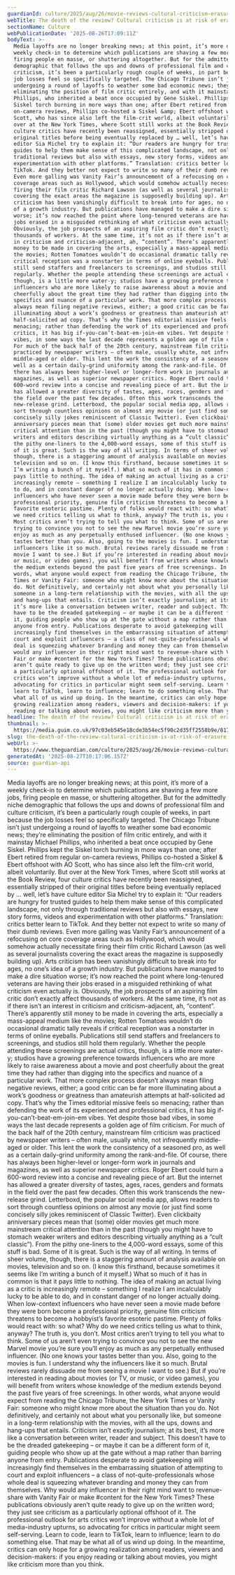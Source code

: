 ```yaml
---
guardianId: culture/2025/aug/26/movie-reviews-cultural-criticism-erasure
webTitle: The death of the review? Cultural criticism is at risk of erasure
sectionName: Culture
webPublicationDate: '2025-08-26T17:09:11Z'
bodyText: >-
  Media layoffs are no longer breaking news; at this point, it’s more of a
  weekly check-in to determine which publications are shaving a few more jobs,
  firing people en masse, or shuttering altogether. But for the admittedly niche
  demographic that follows the ups and downs of professional film and culture
  criticism, it’s been a particularly rough couple of weeks, in part because the
  job losses feel so specifically targeted. The Chicago Tribune isn’t just
  undergoing a round of layoffs to weather some bad economic news; they’re
  eliminating the position of film critic entirely, and with it mainstay Michael
  Phillips, who inherited a beat once occupied by Gene Siskel. Phillips kept the
  Siskel torch burning in more ways than one; after Ebert retired from regular
  on-camera reviews, Phillips co-hosted a Siskel &amp; Ebert offshoot with AO
  Scott, who has since also left the film-crit world, albeit voluntarily. But
  over at the New York Times, where Scott still works at the Book Review, four
  culture critics have recently been reassigned, essentially stripped of their
  original titles before being eventually replaced by … well, let’s have culture
  editor Sia Michel try to explain it: “Our readers are hungry for trusted
  guides to help them make sense of this complicated landscape, not only through
  traditional reviews but also with essays, new story forms, videos and
  experimentation with other platforms.” Translation: critics better learn to
  TikTok. And they better not expect to write so many of their dumb reviews.
  Even more galling was Vanity Fair’s announcement of a refocusing on core
  coverage areas such as Hollywood, which would somehow actually necessitate
  firing their film critic Richard Lawson (as well as several journalists
  covering the exact areas the magazine is supposedly building up). Arts
  criticism has been vanishingly difficult to break into for ages, no one’s idea
  of a growth industry. But publications have managed to make a dire situation
  worse; it’s now reached the point where long-tenured veterans are having their
  jobs erased in a misguided rethinking of what criticism even actually is.
  Obviously, the job prospects of an aspiring film critic don’t exactly affect
  thousands of workers. At the same time, it’s not as if there isn’t an interest
  in criticism and criticism-adjacent, ah, “content”. There’s apparently still
  money to be made in covering the arts, especially a mass-appeal medium like
  the movies; Rotten Tomatoes wouldn’t do occasional dramatic tally reveals if
  critical reception was a nonstarter in terms of online eyeballs. Publications
  still send staffers and freelancers to screenings, and studios still hold them
  regularly. Whether the people attending these screenings are actual critics,
  though, is a little more water-y; studios have a growing preference towards
  influencers who are more likely to raise awareness about a movie and post
  cheerfully about the great time they had rather than digging into the
  specifics and nuance of a particular work. That more complex process doesn’t
  always mean filing negative reviews, either; a good critic can be far more
  illuminating about a work’s goodness or greatness than amateurish attempts at
  half-solicited ad copy. That’s why the Times editorial missive feels so
  menacing; rather than defending the work of its experienced and professional
  critics, it has big if-you-can’t-beat-em-join-em vibes. Yet despite those bad
  vibes, in some ways the last decade represents a golden age of film criticism.
  For much of the back half of the 20th century, mainstream film criticism was
  practiced by newspaper writers – often male, usually white, not infrequently
  middle-aged or older. This lent the work the consistency of a seasoned pro, as
  well as a certain daily-grind uniformity among the rank-and-file. Of course,
  there has always been higher-level or longer-form work in journals and
  magazines, as well as superior newspaper critics. Roger Ebert could turn a
  600-word review into a concise and revealing piece of art. But the internet
  has allowed a greater diversity of tastes, ages, races, genders and formats in
  the field over the past few decades. Often this work transcends the
  new-release grind. Letterboxd, the popular social media app, allows readers to
  sort through countless opinions on almost any movie (or just find some
  concisely silly jokes reminiscent of Classic Twitter). Even clickbaity
  anniversary pieces mean that (some) older movies get much more mainstream
  critical attention than in the past (though you might have to stomach weaker
  writers and editors describing virtually anything as a “cult classic”). From
  the pithy one-liners to the 4,000-word essays, some of this stuff is bad. Some
  of it is great. Such is the way of all writing. In terms of sheer volume,
  though, there is a staggering amount of analysis available on movies,
  television and so on. (I know this firsthand, because sometimes it seems like
  I’m writing a bunch of it myself.) What so much of it has in common is that it
  pays little to nothing. The idea of making an actual living as a critic is
  increasingly remote – something I realize I am incalculably lucky to be able
  to do, and in constant danger of no longer actually doing. When low-context
  influencers who have never seen a movie made before they were born become a
  professional priority, genuine film criticism threatens to become a hobbyist’s
  favorite esoteric pastime. Plenty of folks would react with: so what? Why do
  we need critics telling us what to think, anyway? The truth is, you don’t.
  Most critics aren’t trying to tell you what to think. Some of us aren’t even
  trying to convince you not to see the new Marvel movie you’re sure you’ll
  enjoy as much as any perpetually enthused influencer. (No one knows your
  tastes better than you. Also, going to the movies is fun. I understand why the
  influencers like it so much. Brutal reviews rarely dissuade me from seeing a
  movie I want to see.) But if you’re interested in reading about movies (or TV,
  or music, or video games), you will benefit from writers whose knowledge of
  the medium extends beyond the past five years of free screenings. In other
  words, what anyone would expect from reading the Chicago Tribune, the New York
  Times or Vanity Fair: someone who might know more about the situation than you
  do. Not definitively, and certainly not about what you personally like, but
  someone in a long-term relationship with the movies, with all the ups, downs
  and hang-ups that entails. Criticism isn’t exactly journalism; at its best,
  it’s more like a conversation between writer, reader and subject. This doesn’t
  have to be the dreaded gatekeeping – or maybe it can be a different form of
  it, guiding people who show up at the gate without a map rather than barring
  anyone from entry. Publications desperate to avoid gatekeeping will
  increasingly find themselves in the embarrassing situation of attempting to
  court and exploit influencers – a class of not-quite-professionals whose whole
  deal is squeezing whatever branding and money they can from themselves. Why
  would any influencer in their right mind want to revenue-share with Vanity
  Fair or make #content for the New York Times? These publications obviously
  aren’t quite ready to give up on the written word; they just see criticism as
  a particularly optional offshoot of it. The professional outlook for arts
  critics won’t improve without a whole lot of media-industry upturns, so
  advocating for critics in particular might seem self-serving. Learn to code,
  learn to TikTok, learn to influence; learn to do something else. That may be
  what all of us wind up doing. In the meantime, critics can only hope for a
  growing realization among readers, viewers and decision-makers: if you enjoy
  reading or talking about movies, you might like criticism more than you think.
headline: The death of the review? Cultural criticism is at risk of erasure
thumbnail: >-
  https://media.guim.co.uk/97c03eb545e18cde3b54ec5f90c2d35ff2558b9e/817_0_4167_3335/500.jpg
slug: the-death-of-the-review-cultural-criticism-is-at-risk-of-erasure
webUrl: >-
  https://www.theguardian.com/culture/2025/aug/26/movie-reviews-cultural-criticism-erasure
generatedAt: '2025-08-27T10:17:06.157Z'
source: guardian-api
---
```

Media layoffs are no longer breaking news; at this point, it’s more of a weekly check-in to determine which publications are shaving a few more jobs, firing people en masse, or shuttering altogether. But for the admittedly niche demographic that follows the ups and downs of professional film and culture criticism, it’s been a particularly rough couple of weeks, in part because the job losses feel so specifically targeted. The Chicago Tribune isn’t just undergoing a round of layoffs to weather some bad economic news; they’re eliminating the position of film critic entirely, and with it mainstay Michael Phillips, who inherited a beat once occupied by Gene Siskel. Phillips kept the Siskel torch burning in more ways than one; after Ebert retired from regular on-camera reviews, Phillips co-hosted a Siskel &amp; Ebert offshoot with AO Scott, who has since also left the film-crit world, albeit voluntarily. But over at the New York Times, where Scott still works at the Book Review, four culture critics have recently been reassigned, essentially stripped of their original titles before being eventually replaced by … well, let’s have culture editor Sia Michel try to explain it: “Our readers are hungry for trusted guides to help them make sense of this complicated landscape, not only through traditional reviews but also with essays, new story forms, videos and experimentation with other platforms.” Translation: critics better learn to TikTok. And they better not expect to write so many of their dumb reviews. Even more galling was Vanity Fair’s announcement of a refocusing on core coverage areas such as Hollywood, which would somehow actually necessitate firing their film critic Richard Lawson (as well as several journalists covering the exact areas the magazine is supposedly building up). Arts criticism has been vanishingly difficult to break into for ages, no one’s idea of a growth industry. But publications have managed to make a dire situation worse; it’s now reached the point where long-tenured veterans are having their jobs erased in a misguided rethinking of what criticism even actually is. Obviously, the job prospects of an aspiring film critic don’t exactly affect thousands of workers. At the same time, it’s not as if there isn’t an interest in criticism and criticism-adjacent, ah, “content”. There’s apparently still money to be made in covering the arts, especially a mass-appeal medium like the movies; Rotten Tomatoes wouldn’t do occasional dramatic tally reveals if critical reception was a nonstarter in terms of online eyeballs. Publications still send staffers and freelancers to screenings, and studios still hold them regularly. Whether the people attending these screenings are actual critics, though, is a little more water-y; studios have a growing preference towards influencers who are more likely to raise awareness about a movie and post cheerfully about the great time they had rather than digging into the specifics and nuance of a particular work. That more complex process doesn’t always mean filing negative reviews, either; a good critic can be far more illuminating about a work’s goodness or greatness than amateurish attempts at half-solicited ad copy. That’s why the Times editorial missive feels so menacing; rather than defending the work of its experienced and professional critics, it has big if-you-can’t-beat-em-join-em vibes. Yet despite those bad vibes, in some ways the last decade represents a golden age of film criticism. For much of the back half of the 20th century, mainstream film criticism was practiced by newspaper writers – often male, usually white, not infrequently middle-aged or older. This lent the work the consistency of a seasoned pro, as well as a certain daily-grind uniformity among the rank-and-file. Of course, there has always been higher-level or longer-form work in journals and magazines, as well as superior newspaper critics. Roger Ebert could turn a 600-word review into a concise and revealing piece of art. But the internet has allowed a greater diversity of tastes, ages, races, genders and formats in the field over the past few decades. Often this work transcends the new-release grind. Letterboxd, the popular social media app, allows readers to sort through countless opinions on almost any movie (or just find some concisely silly jokes reminiscent of Classic Twitter). Even clickbaity anniversary pieces mean that (some) older movies get much more mainstream critical attention than in the past (though you might have to stomach weaker writers and editors describing virtually anything as a “cult classic”). From the pithy one-liners to the 4,000-word essays, some of this stuff is bad. Some of it is great. Such is the way of all writing. In terms of sheer volume, though, there is a staggering amount of analysis available on movies, television and so on. (I know this firsthand, because sometimes it seems like I’m writing a bunch of it myself.) What so much of it has in common is that it pays little to nothing. The idea of making an actual living as a critic is increasingly remote – something I realize I am incalculably lucky to be able to do, and in constant danger of no longer actually doing. When low-context influencers who have never seen a movie made before they were born become a professional priority, genuine film criticism threatens to become a hobbyist’s favorite esoteric pastime. Plenty of folks would react with: so what? Why do we need critics telling us what to think, anyway? The truth is, you don’t. Most critics aren’t trying to tell you what to think. Some of us aren’t even trying to convince you not to see the new Marvel movie you’re sure you’ll enjoy as much as any perpetually enthused influencer. (No one knows your tastes better than you. Also, going to the movies is fun. I understand why the influencers like it so much. Brutal reviews rarely dissuade me from seeing a movie I want to see.) But if you’re interested in reading about movies (or TV, or music, or video games), you will benefit from writers whose knowledge of the medium extends beyond the past five years of free screenings. In other words, what anyone would expect from reading the Chicago Tribune, the New York Times or Vanity Fair: someone who might know more about the situation than you do. Not definitively, and certainly not about what you personally like, but someone in a long-term relationship with the movies, with all the ups, downs and hang-ups that entails. Criticism isn’t exactly journalism; at its best, it’s more like a conversation between writer, reader and subject. This doesn’t have to be the dreaded gatekeeping – or maybe it can be a different form of it, guiding people who show up at the gate without a map rather than barring anyone from entry. Publications desperate to avoid gatekeeping will increasingly find themselves in the embarrassing situation of attempting to court and exploit influencers – a class of not-quite-professionals whose whole deal is squeezing whatever branding and money they can from themselves. Why would any influencer in their right mind want to revenue-share with Vanity Fair or make #content for the New York Times? These publications obviously aren’t quite ready to give up on the written word; they just see criticism as a particularly optional offshoot of it. The professional outlook for arts critics won’t improve without a whole lot of media-industry upturns, so advocating for critics in particular might seem self-serving. Learn to code, learn to TikTok, learn to influence; learn to do something else. That may be what all of us wind up doing. In the meantime, critics can only hope for a growing realization among readers, viewers and decision-makers: if you enjoy reading or talking about movies, you might like criticism more than you think.
